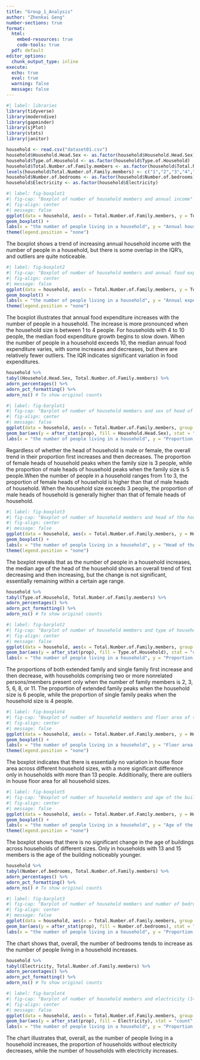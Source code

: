 ```yaml
---
title: "Group_1_Analysis"
author: "Zhenkai Geng"
number-sections: true
format:
  html:
    embed-resources: true
    code-tools: true
  pdf: default
editor_options:
  chunk_output_type: inline
execute:
  echo: true
  eval: true
  warning: false
  message: false
---
```


```{=html}
<style>
figcaption {
    text-align: center;
}
</style>
```

```{=latex}
\usepackage{caption}
\captionsetup[figure]{justification=centering}
```

```r
#| label: libraries
library(tidyverse)
library(moderndive)
library(gapminder)
library(sjPlot)
library(stats)
library(janitor)
```

```r
household <- read.csv("dataset01.csv")
household$Household.Head.Sex <- as.factor(household$Household.Head.Sex)
household$Type.of.Household <- as.factor(household$Type.of.Household)
household$Total.Number.of.Family.members <- as.factor(household$Total.Number.of.Family.members)
levels(household$Total.Number.of.Family.members) <- c("1","2","3","4","5","6","7","8","9","10","11","12","13","14","15")
household$Number.of.bedrooms <- as.factor(household$Number.of.bedrooms)
household$Electricity <- as.factor(household$Electricity)
```

```r
#| label: fig-boxplot1
#| fig-cap: "Boxplot of number of household members and annual income"
#| fig-align: center
#| message: false
ggplot(data = household, aes(x = Total.Number.of.Family.members, y = Total.Household.Income, fill = Total.Number.of.Family.members, group = Total.Number.of.Family.members, )) +
geom_boxplot() +
labs(x = "the number of people living in a household", y = "Annual household income") +
theme(legend.position = "none")
```

The boxplot shows a trend of increasing annual household income with the number of people in a household, but there is some overlap in the IQR’s, and outliers are quite noticeable.

```r
#| label: fig-boxplot2
#| fig-cap: "Boxplot of number of household members and annual food expenditure"
#| fig-align: center
#| message: false
ggplot(data = household, aes(x = Total.Number.of.Family.members, y = Total.Food.Expenditure, fill = Total.Number.of.Family.members, group = Total.Number.of.Family.members)) +
geom_boxplot() +
labs(x = "the number of people living in a household", y = "Annual expenditure by the household on food") +
theme(legend.position = "none")
```

The boxplot illustrates that annual food expenditure increases with the number of people in a household. The increase is more pronounced when the household size is between 1 to 4 people. For households with 4 to 10 people, the median food expenditure growth begins to slow down. When the number of people in a household exceeds 10, the median annual food expenditure varies, with some increases and decreases, but there are relatively fewer outliers. The IQR indicates significant variation in food expenditures.

```r
household %>%
tabyl(Household.Head.Sex, Total.Number.of.Family.members) %>%
adorn_percentages() %>%
adorn_pct_formatting() %>%
adorn_ns() # To show original counts
```

```r
#| label: fig-barplot1
#| fig-cap: "Barplot of number of household members and sex of head of household"
#| fig-align: center
#| message: false
ggplot(data = household, aes(x = Total.Number.of.Family.members, group = Household.Head.Sex)) +
geom_bar(aes(y = after_stat(prop), fill = Household.Head.Sex), stat = "count", position = "dodge") +
labs(x = "the number of people living in a household", y = "Proportion of family members grouped by sex of household head")
```

Regardless of whether the head of household is male or female, the overall trend in their proportion first increases and then decreases. The proportion of female heads of household peaks when the family size is 3 people, while the proportion of male heads of household peaks when the family size is 5 people.When the number of people in a household ranges from 1 to 3, the proportion of female heads of household is higher than that of male heads of household. When the household size exceeds 3 people, the proportion of male heads of household is generally higher than that of female heads of household.

```r
#| label: fig-boxplot3
#| fig-cap: "Boxplot of number of household members and head of the households age(in years)"
#| fig-align: center
#| message: false
ggplot(data = household, aes(x = Total.Number.of.Family.members, y = Household.Head.Age, fill = Total.Number.of.Family.members, group = Total.Number.of.Family.members)) +
geom_boxplot() +
labs(x = "the number of people living in a household", y = "Head of the households age")  +
theme(legend.position = "none")
```

The boxplot reveals that as the number of people in a household increases, the median age of the head of the household shows an overall trend of first decreasing and then increasing, but the change is not significant, essentially remaining within a certain age range.

```r
household %>%
tabyl(Type.of.Household, Total.Number.of.Family.members) %>%
adorn_percentages() %>%
adorn_pct_formatting() %>%
adorn_ns() # To show original counts
```

```r
#| label: fig-barplot2
#| fig-cap: "Barplot of number of household members and type of household"
#| fig-align: center
#| message: false
ggplot(data = household, aes(x = Total.Number.of.Family.members, group = Type.of.Household)) +
geom_bar(aes(y = after_stat(prop), fill = Type.of.Household), stat = "count", position = "dodge") +
labs(x = "the number of people living in a household", y = "Proportion of family members grouped by type of household")
```

The proportions of both extended family and single family first increase and then decrease, with households comprising two or more nonrelated persons/members present only when the number of family members is 2, 3, 5, 6, 8, or 11. The proportion of extended family peaks when the household size is 6 people, while the proportion of single family peaks when the household size is 4 people.

```r
#| label: fig-boxplot4
#| fig-cap: "Boxplot of number of household members and floor area of the house(in $m^2$)"
#| fig-align: center
#| message: false
ggplot(data = household, aes(x = Total.Number.of.Family.members, y = House.Floor.Area, fill = Total.Number.of.Family.members, group = Total.Number.of.Family.members)) +
geom_boxplot() +
labs(x = "the number of people living in a household", y = "Floor area of the house") +
theme(legend.position = "none")
```

The boxplot indicates that there is essentially no variation in house floor area across different household sizes, with a more significant difference only in households with more than 13 people. Additionally, there are outliers in house floor area for all household sizes.

```r
#| label: fig-boxplot5
#| fig-cap: "Boxplot of number of household members and age of the building (in years)"
#| fig-align: center
#| message: false
ggplot(data = household, aes(x = Total.Number.of.Family.members, y = House.Age, fill = Total.Number.of.Family.members, group = Total.Number.of.Family.members)) +
geom_boxplot() +
labs(x = "the number of people living in a household", y = "Age of the building") +
theme(legend.position = "none")
```

The boxplot shows that there is no significant change in the age of buildings across households of different sizes. Only in households with 13 and 15 members is the age of the building noticeably younger.

```r
household %>%
tabyl(Number.of.bedrooms, Total.Number.of.Family.members) %>%
adorn_percentages() %>%
adorn_pct_formatting() %>%
adorn_ns() # To show original counts
```

```r
#| label: fig-barplot3
#| fig-cap: "Barplot of number of household members and number of bedrooms"
#| fig-align: center
#| message: false
ggplot(data = household, aes(x = Total.Number.of.Family.members, group = Number.of.bedrooms)) +
geom_bar(aes(y = after_stat(prop), fill = Number.of.bedrooms), stat = "count", position = "dodge") +
labs(x = "the number of people living in a household", y = "Proportion of family members grouped by number of bedrooms")
```

The chart shows that, overall, the number of bedrooms tends to increase as the number of people living in a household increases.

```r
household %>%
tabyl(Electricity, Total.Number.of.Family.members) %>%
adorn_percentages() %>%
adorn_pct_formatting() %>%
adorn_ns() # To show original counts
```

```r
#| label: fig-barplot4
#| fig-cap: "Barplot of number of household members and electricity (1=Yes, 0=No)"
#| fig-align: center
#| message: false
ggplot(data = household, aes(x = Total.Number.of.Family.members, group = Electricity)) +
geom_bar(aes(y = after_stat(prop), fill = Electricity), stat = "count", position = "dodge") +
labs(x = "the number of people living in a household", y = "Proportion of family members grouped by electricity")
```

The chart illustrates that, overall, as the number of people living in a household increases, the proportion of households without electricity decreases, while the number of households with electricity increases.
